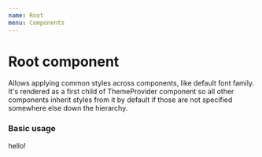 ```yaml
---
name: Root
menu: Components
---
```



# Root component
Allows applying common styles across components, like default font family.
It's rendered as a first child of ThemeProvider component so all other components
inherit styles from it by default if those are not specified somewhere else down the hierarchy.

### Basic usage
<Playground>
 <Root>
   <Card>
     hello!
  </Card>
</Root>
</Playground>


